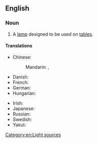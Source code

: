 ==English==

===Noun===
{{en-noun}}

# A [[lamp]] designed to be used on [[table]]s.

====Translations====
{{trans-top|lamp designed for tables}}
* Chinese:
*: Mandarin: {{t+|cmn|檯燈|sc=Hani}}, {{t+|cmn|台灯|tr=táidēng|sc=Hani}}
* Danish: {{t+|da|bordlampe|c}}
* French: {{t|fr|lampe de table|f}}
* German: {{t+|de|Tischlampe|f}}
* Hungarian: {{t|hu|asztali lámpa}}
{{trans-mid}}
* Irish: {{t|ga|lampa boird|m}}
* Japanese: {{t|ja|テーブルランプ|tr=tēbururanpu|sc=Jpan}}
* Russian: {{t|ru|насто́льная ла́мпа|f}}
* Swedish: {{t+|sv|bordslampa|c}}
* Yakut: {{t|sah|остуол лаампата|sc=Cyrl}}
{{trans-bottom}}

[[Category:en:Light sources]]